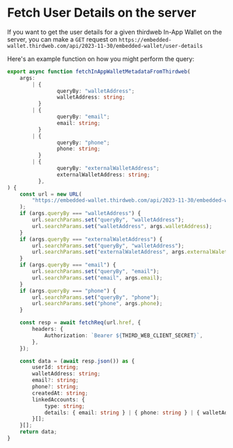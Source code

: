 # Fetch User Details on the server

If you want to get the user details for a given thirdweb In-App Wallet on the server, you can make a `GET` request on `https://embedded-wallet.thirdweb.com/api/2023-11-30/embedded-wallet/user-details`

Here's an example function on how you might perform the query:

```ts
export async function fetchInAppWalletMetadataFromThirdweb(
	args:
		| {
				queryBy: "walletAddress";
				walletAddress: string;
		  }
		| {
				queryBy: "email";
				email: string;
		  }
		| {
				queryBy: "phone";
				phone: string;
		  }
		| {
				queryBy: "externalWalletAddress";
				externalWalletAddress: string;
		  },
) {
	const url = new URL(
		"https://embedded-wallet.thirdweb.com/api/2023-11-30/embedded-wallet/user-details",
	);
	if (args.queryBy === "walletAddress") {
		url.searchParams.set("queryBy", "walletAddress");
		url.searchParams.set("walletAddress", args.walletAddress);
	}
	if (args.queryBy === "externalWaletAddress") {
		url.searchParams.set("queryBy", "walletAddress");
		url.searchParams.set("externalWaletAddress", args.externalWaletAddress);
	}
	if (args.queryBy === "email") {
		url.searchParams.set("queryBy", "email");
		url.searchParams.set("email", args.email);
	}
	if (args.queryBy === "phone") {
		url.searchParams.set("queryBy", "phone");
		url.searchParams.set("phone", args.phone);
	}

	const resp = await fetchReq(url.href, {
		headers: {
			Authorization: `Bearer ${THIRD_WEB_CLIENT_SECRET}`,
		},
	});

	const data = (await resp.json()) as {
		userId: string;
		walletAddress: string;
		email?: string;
		phone?: string;
		createdAt: string;
		linkedAccounts: {
			type: string;
			details: { email: string } | { phone: string } | { walletAddress: string };
		}[];
	}[];
	return data;
}
```
